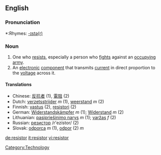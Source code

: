 ==English==

===Pronunciation===
*:Rhymes: [[Rhymes:English:-ɪstə(r)|-ɪstə(r)]]

===Noun===
{{en-noun}}

# One who [[resist]]s, especially a person who [[fight]]s against an [[occupy]]ing [[army]].
# An [[electronic]] [[component]] that transmits [[current]] in direct proportion to the [[voltage]] across it.

====Translations====
{{rfc-trans}}
*Chinese: [[反抗]][[者]] (1), [[電阻]] (2)
*Dutch: [[verzetsstrijder]] ''m'' (1), [[weerstand]] ''m'' (2)
*Finnish: [[vastus]] (2), [[resistori]] (2)
*German: [[Widerstandskämpfer]] ''m'' (1); [[Widerstand]] ''m'' (2)
*Lithuanian: [[pasipriešinimo narys]] ''m'' (1); [[varžas]] ''f'' (2)
*Russian: [[резистор]] /r'ezístor/ {{m}} (2)
*Slovak: [[odporca]] ''m'' (1), [[odpor]] (2) ''m''
[[Category:Technology]]

[[de:resistor]]
[[it:resistor]]
[[vi:resistor]]